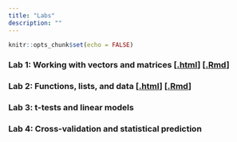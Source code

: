 ```yaml
---
title: "Labs"
description: ""
---
```


```r
knitr::opts_chunk$set(echo = FALSE)
```

### Lab 1: Working with vectors and matrices [[.html](files/labs/lab-01_matrices-and-vectors.html)] [[.Rmd](https://raw.githubusercontent.com/peteragao/STAT302-AUT2021/base/files/labs/lab-01_matrices-and-vectors.Rmd)]

### Lab 2: Functions, lists, and data [[.html](files/labs/lab-02_controlflow.html)] [[.Rmd](https://raw.githubusercontent.com/peteragao/STAT302-AUT2021/base/files/labs/lab-02_controlflow.Rmd)]

### Lab 3: t-tests and linear models 

### Lab 4: Cross-validation and statistical prediction